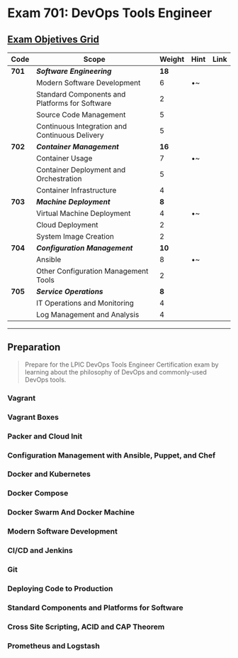 


# Exam 701: DevOps Tools Engineer

## [Exam Objetives Grid](https://www.lpi.org/our-certifications/exam-701-objectives)


|**Code**|**Scope**|**Weight**|**Hint**|Link|
|---|---|---|---|---|
|**701**|**_Software Engineering_**|**18**|||
||Modern Software Development|6|•~||
||Standard Components and Platforms for Software|2|||
||Source Code Management|5|||
||Continuous Integration and Continuous Delivery|5|||
|**702**|**_Container Management_**|**16**|||
||Container Usage|7|•~||
||Container Deployment and Orchestration|5|||
||Container Infrastructure|4|||
|**703**|**_Machine Deployment_**|**8**|||
||Virtual Machine Deployment|4|•~||
||Cloud Deployment|2|||
||System Image Creation|2|||
|**704**|**_Configuration Management_**|**10**|||
||Ansible|8|•~||
||Other Configuration Management Tools|2|||
|**705**|**_Service Operations_**|**8**|||
||IT Operations and Monitoring|4|||
||Log Management and Analysis|4|||






---


## Preparation

> Prepare for the LPIC DevOps Tools Engineer Certification exam by learning about the philosophy of DevOps and commonly-used DevOps tools.

### Vagrant

### Vagrant Boxes

### Packer and Cloud Init

### Configuration Management with Ansible, Puppet, and Chef

### Docker and Kubernetes

### Docker Compose

### Docker Swarm And Docker Machine

### Modern Software Development

### CI/CD and Jenkins

### Git

### Deploying Code to Production

### Standard Components and Platforms for Software

### Cross Site Scripting, ACID and CAP Theorem

### Prometheus and Logstash


